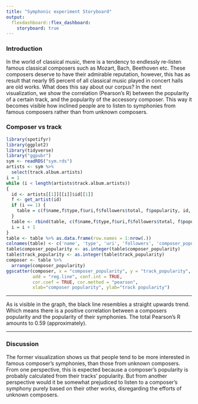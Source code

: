 ```yaml
---
title: "Symphonic experiment Storyboard"
output: 
  flexdashboard::flex_dashboard:
    storyboard: true
---
```

### Introduction
In the world of classical music, there is a tendency to endlessly re-listen famous classical composers such as Mozart, Bach, Beethoven etc. These composers deserve to have their admirable reputation, however, this has as result that nearly 95 percent of all classical music played in concert halls are old works. 
What does this say about our corpus?
In the next visualization, we show the correlation (Pearson's R) between the popularity of a certain track, and the popularity of the accessory composer. This way it becomes visible how inclined people are to listen to symphonies from famous composers rather than from unknown composers.

### Composer vs track

```r
library(spotifyr)
library(ggplot2)
library(tidyverse)
library("ggpubr")
sym <- readRDS("sym.rds")
artists <- sym %>%
  select(track.album.artists)
i = 1
while (i < length(artists$track.album.artists))
{
  id <- artists[[1]][[i]]$id[[1]]
  f <- get_artist(id)
  if (i == 1) {
    table = c(f$name,f$type,f$uri,f$followers$total, f$popularity, id, sym$track.popularity[[i]])
  }
  table <- rbind(table, c(f$name,f$type,f$uri,f$followers$total, f$popularity, id, sym$track.popularity[[i]]))
  i = i + 1
}               
table <- table %>% as.data.frame(row.names = 1:nrow(.))
colnames(table) <- c('name', 'type', 'uri', 'followers', 'composer_popularity', 'id', 'track_popularity')
table$composer_popularity <- as.integer(table$composer_popularity)  
table$track_popularity <- as.integer(table$track_popularity)   
composer <- table %>%
  arrange(composer_popularity)
ggscatter(composer, x = "composer_popularity", y = "track_popularity", 
          add = "reg.line", conf.int = TRUE, 
          cor.coef = TRUE, cor.method = "pearson",
          xlab="composer popularity", ylab="track popularity")
```

------------------------------------------------------------------------

As is visible in the graph, the black line resembles a straight upwards trend. Which means there is a positive correlation between a composers popularity and the popularity of their symphonies. The total Pearson's R amounts to 0.59 (approximately).


------------------------------------------------------------------------
### Discussion
The former visualization shows us that people tend to be more interested in famous composer's symphonies, than those from unknown composers. 
From one perspective, this is expected because a composer's popularity is probably calculated from their tracks' popularity.
But from another perspective would it be somewhat prejudiced to listen to a composer's symphony purely based on their other works, disregarding the efforts of unknown composers.